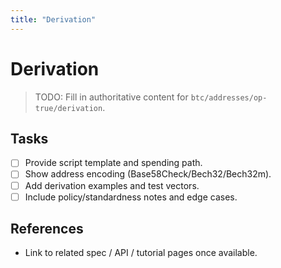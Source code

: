 ```yaml
---
title: "Derivation"
---
```


# Derivation

> TODO: Fill in authoritative content for `btc/addresses/op-true/derivation`.

## Tasks
- [ ] Provide script template and spending path.
- [ ] Show address encoding (Base58Check/Bech32/Bech32m).
- [ ] Add derivation examples and test vectors.
- [ ] Include policy/standardness notes and edge cases.

## References
- Link to related spec / API / tutorial pages once available.
